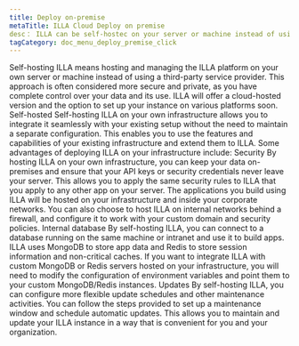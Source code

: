 ```yaml
---
title: Deploy on-premise
metaTitle: ILLA Cloud Deploy on premise
desc： ILLA can be self-hostec on your server or machine instead of using a third-party service provider
tagCategory: doc_menu_deploy_premise_click
---
```


Self-hosting ILLA means hosting and managing the ILLA platform on your own server or machine instead of using a third-party service provider. This approach is often considered more secure and private, as you have complete control over your data and its use. 
ILLA will offer a cloud-hosted version and the option to set up your instance on various platforms soon.
Self-hosted
Self-hosting ILLA on your own infrastructure allows you to integrate it seamlessly with your existing setup without the need to maintain a separate configuration. This enables you to use the features and capabilities of your existing infrastructure and extend them to ILLA. Some advantages of deploying ILLA on your infrastructure include:
Security
By hosting ILLA on your own infrastructure, you can keep your data on-premises and ensure that your API keys or security credentials never leave your server. This allows you to apply the same security rules to ILLA that you apply to any other app on your server. The applications you build using ILLA will be hosted on your infrastructure and inside your corporate networks. You can also choose to host ILLA on internal networks behind a firewall, and configure it to work with your custom domain and security policies.
Internal database
By self-hosting ILLA, you can connect to a database running on the same machine or intranet and use it to build apps. ILLA uses MongoDB to store app data and Redis to store session information and non-critical caches. If you want to integrate ILLA with custom MongoDB or Redis servers hosted on your infrastructure, you will need to modify the configuration of environment variables and point them to your custom MongoDB/Redis instances.
Updates
By self-hosting ILLA, you can configure more flexible update schedules and other maintenance activities. You can follow the steps provided to set up a maintenance window and schedule automatic updates. This allows you to maintain and update your ILLA instance in a way that is convenient for you and your organization.
